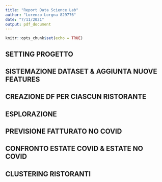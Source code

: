 ```yaml
---
title: "Report Data Science Lab"
author: "Lorenzo Lorgna 829776"
date: "7/11/2021"
output: pdf_document
---
```


```r
knitr::opts_chunk$set(echo = TRUE)
```

## SETTING PROGETTO


## SISTEMAZIONE DATASET & AGGIUNTA NUOVE FEATURES


## CREAZIONE DF PER CIASCUN RISTORANTE


## ESPLORAZIONE


## PREVISIONE FATTURATO NO COVID


## CONFRONTO ESTATE COVID & ESTATE NO COVID


## CLUSTERING RISTORANTI

